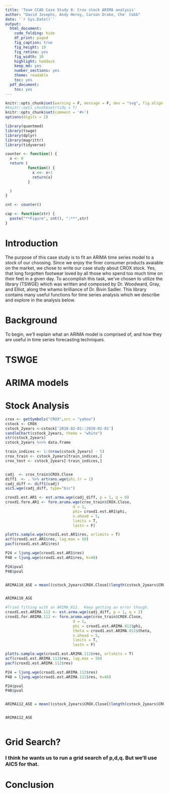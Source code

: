 ```yaml
---
title: 'Team CCAD Case Study 8: Crox stock ARIMA analysis'
author: "David Josephs, Andy Heroy, Carson Drake, Che' Cobb"
date: '`r Sys.Date()`'
output:
  html_document:
    code_folding: hide
    df_print: paged
    fig_caption: true
    fig_height: 10
    fig_retina: yes
    fig_width: 10
    highlight: haddock
    keep_md: yes
    number_sections: yes
    theme: readable
    toc: yes
  pdf_document:
    toc: yes
---
```



```r
knitr::opts_chunk$set(warning = F, message = F, dev = "svg", fig.align = "center")
#knitr::opts_chunk$set(tidy = T)
knitr::opts_chunk$set(comment = '#>')
options(digits = 2)

```

```r
library(quantmod)
library(tswge)
library(dplyr)
library(magrittr)
library(tidyverse)

counter <- function() {
  x <- 0
  return (
          function() {
            x <<- x+1
            return(x)
          }

  )
}

cnt <- counter()

cap <- function(str) {
  paste("**Figure", cnt(), ":**",str)
}
```

# Introduction
The purpose of this case study is to fit an ARIMA time series model to a stock of our choosing.   Since we enjoy the finer consumer products avaiable on the market, we chose to write our case study about CROX stock.  Yes, that long forgotten footwear loved by all those who spend too much time on their feet in a given day.  To accomplish this task, we've chosen to utilize the library (TSWGE) which was written and composed by Dr. Woodward, Gray, and Elliot, along the whamo brilliance of Dr. Bivin Sadler.  This library contains many useful functions for time series analysis which we describe and explore in the analysis below.


# Background
To begin, we'll explain what an ARIMA model is comprised of, and how they are useful in time series forecasting techniques.  

# TSWGE

# ARIMA models

# Stock Analysis


```r

crox <- getSymbols("CROX",src = "yahoo")
cstock <- CROX
cstock_2years <-cstock['2018-02-01::2020-02-01']
candleChart(cstock_2years, theme = "white")
str(cstock_2years)
cstock_2years %<>% data.frame

train_indices <- 1:(nrow(cstock_2years) - 5)
crox_train <- cstock_2years[train_indices,]
crox_test <- cstock_2years[-train_indices,]


cadj  <- crox_train$CROX.Close
diff1  <- . %>% artrans.wge(phi.tr = 1)
cadj_diff <- diff1(cadj)
aic5.wge(cadj_diff, type="bic")

```


```r
croxd1.est.AR1 <- est.arma.wge(cadj_diff, p = 1, q = 0)
croxd1.fore.AR1 <- fore.aruma.wge(crox_train$CROX.Close, 
                              d = 1,
                              phi= croxd1.est.AR1$phi,
                              n.ahead = 5,
                              limits = T,
                              lastn = F)

plotts.sample.wge(croxd1.est.AR1$res, arlimits = T)
acf(croxd1.est.AR1$res, lag.max = 50)
pacf(croxd1.est.AR1$res)

P24 = ljung.wge(croxd1.est.AR1$res)
P48 = ljung.wge(croxd1.est.AR1$res, K=48)

P24$pval
P48$pval


ARIMA110_ASE = mean((cstock_2years$CROX.Close[(length(cstock_2years$CROX.Close)-4):length(cstock_2years$CROX.Close)] - croxd1.fore.AR1$f)^2)


ARIMA110_ASE
```

```r

#Tried fitting with an ARIMA_012.  Keep getting an error though.
croxd1.est.ARIMA.112 <- est.arma.wge(cadj_diff, p = 1, q = 2)
croxd1.for.ARIMA.112 <- fore.aruma.wge(crox_train$CROX.Close, 
                              d = 1,
                              phi = croxd1.est.ARIMA.012$phi,
                              theta = croxd1.est.ARIMA.012$theta,
                              n.ahead = 5,
                              limits = T,
                              lastn = F)

plotts.sample.wge(croxd1.est.ARIMA.112$res, arlimits = T)
acf(croxd1.est.ARIMA.112$res, lag.max = 50)
pacf(croxd1.est.ARIMA.112$res)

P24 = ljung.wge(croxd1.est.ARIMA.112$res)
P48 = ljung.wge(croxd1.est.ARIMA.112$res, K=48)

P24$pval
P48$pval


ARIMA112_ASE = mean((cstock_2years$CROX.Close[(length(cstock_2years$CROX.Close)-4):length(cstock_2years$CROX.Close)] - croxd1.for.ARIMA.112$f)^2)


ARIMA112_ASE
```


```r


```

# Grid Search?  
### I think he wants us to run a grid search of p,d,q.  But we'll use AIC5 for that. 


# Conclusion
